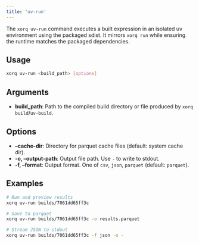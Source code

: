 ```yaml
---
title: 'uv-run'
---
```


The `xorq uv-run` command executes a built expression in an isolated uv environment using the packaged sdist. It mirrors `xorq run` while ensuring the runtime matches the packaged dependencies.

## Usage

```bash
xorq uv-run <build_path> [options]
```

## Arguments

- **build_path**: Path to the compiled build directory or file produced by `xorq build`/`uv-build`.

## Options

- **--cache-dir**: Directory for parquet cache files (default: system cache dir).
- **-o, --output-path**: Output file path. Use `-` to write to stdout.
- **-f, --format**: Output format. One of `csv`, `json`, `parquet` (default: `parquet`).

## Examples

```bash
# Run and preview results
xorq uv-run builds/7061dd65ff3c

# Save to parquet
xorq uv-run builds/7061dd65ff3c -o results.parquet

# Stream JSON to stdout
xorq uv-run builds/7061dd65ff3c -f json -o -
```


